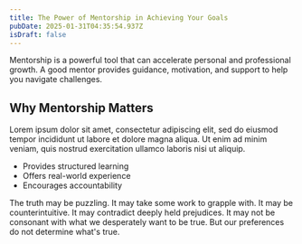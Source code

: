 ```yaml
---
title: The Power of Mentorship in Achieving Your Goals
pubDate: 2025-01-31T04:35:54.937Z
isDraft: false
---
```


Mentorship is a powerful tool that can accelerate personal and professional growth. A good mentor provides guidance, motivation, and support to help you navigate challenges.

## Why Mentorship Matters

Lorem ipsum dolor sit amet, consectetur adipiscing elit, sed do eiusmod tempor incididunt ut labore et dolore magna aliqua. Ut enim ad minim veniam, quis nostrud exercitation ullamco laboris nisi ut aliquip.

- Provides structured learning
- Offers real-world experience
- Encourages accountability

<Quote author="Carl Sagan" source="Wonder and Skepticism">
	The truth may be puzzling. It may take some work to grapple with. It may be
	counterintuitive. It may contradict deeply held prejudices. It may not be
	consonant with what we desperately want to be true. But our preferences do not
	determine what's true.
</Quote>
